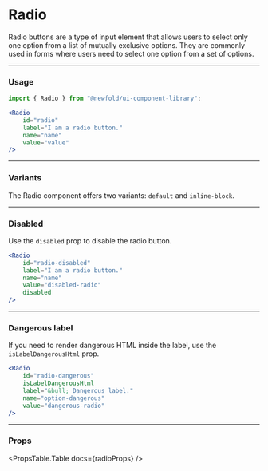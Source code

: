 
# Radio
Radio buttons are a type of input element that allows users to select only
one option from a list of mutually exclusive options. They are commonly
used in forms where users need to select one option from a set of options.

<NewfoldRoot>
    <Radio
        id="radio"
        label="I am a radio button."
        name="name"
        value="value"
    />
</NewfoldRoot>

---
### Usage
```jsx
import { Radio } from "@newfold/ui-component-library";

<Radio
    id="radio"
    label="I am a radio button."
    name="name"
    value="value"
/>
```

---
### Variants
The Radio component offers two variants: `default` and `inline-block`.
<RadioVariants />

---
### Disabled
Use the `disabled` prop to disable the radio button.

<NewfoldRoot>
    <Radio
        id="radio-disabled"
        label="I am a radio button."
        name="name"
        value="disabled-radio"
        disabled
    />
</NewfoldRoot>

```jsx
<Radio
    id="radio-disabled"
    label="I am a radio button."
    name="name"
    value="disabled-radio"
    disabled
/>
```

---
### Dangerous label
If you need to render dangerous HTML inside the label, use the `isLabelDangerousHtml` prop.

<NewfoldRoot>
    <Radio
        id="radio-dangerous"
        isLabelDangerousHtml
        label="&bull; Dangerous label."
        name="option-dangerous"
        value="D"
    />
</NewfoldRoot>

```jsx
<Radio
    id="radio-dangerous"
    isLabelDangerousHtml
    label="&bull; Dangerous label."
    name="option-dangerous"
    value="dangerous-radio"
/>
```

---
### Props
<PropsTable.Table docs={radioProps} />
